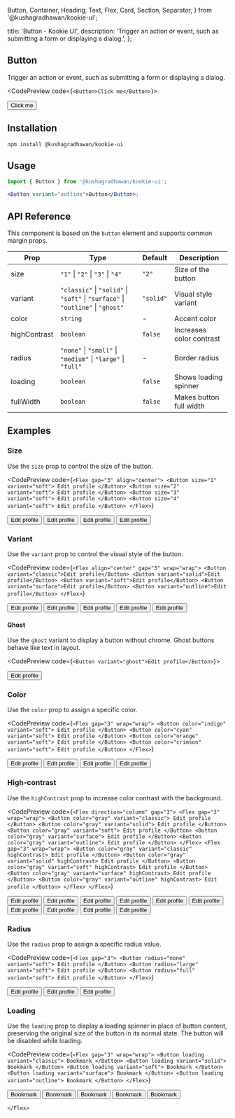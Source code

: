   Button,
  Container,
  Heading,
  Text,
  Flex,
  Card,
  Section,
  Separator,
} from '@kushagradhawan/kookie-ui';

  title: 'Button - Kookie UI',
  description: 'Trigger an action or event, such as submitting a form or displaying a dialog.',
};

<Container size="4">
  <Section size="3">
    <Flex direction="column" gap="6">

# Button

Trigger an action or event, such as submitting a form or displaying a dialog.

<CodePreview code={`<Button>Click me</Button>`}>
  <div style={{ display: 'inline-block' }}>
    <Button>Click me</Button>
  </div>
</CodePreview>

## Installation

```
npm install @kushagradhawan/kookie-ui
```

## Usage

```jsx
import { Button } from '@kushagradhawan/kookie-ui';

<Button variant="outline">Button</Button>;
```

## API Reference

This component is based on the `button` element and supports common margin props.

| Prop         | Type                                                                            | Default   | Description              |
| ------------ | ------------------------------------------------------------------------------- | --------- | ------------------------ |
| size         | `"1"` \| `"2"` \| `"3"` \| `"4"`                                                | `"2"`     | Size of the button       |
| variant      | `"classic"` \| `"solid"` \| `"soft"` \| `"surface"` \| `"outline"` \| `"ghost"` | `"solid"` | Visual style variant     |
| color        | `string`                                                                        | -         | Accent color             |
| highContrast | `boolean`                                                                       | `false`   | Increases color contrast |
| radius       | `"none"` \| `"small"` \| `"medium"` \| `"large"` \| `"full"`                    | -         | Border radius            |
| loading      | `boolean`                                                                       | `false`   | Shows loading spinner    |
| fullWidth    | `boolean`                                                                       | `false`   | Makes button full width  |

## Examples

### Size

Use the `size` prop to control the size of the button.

<CodePreview
  code={`<Flex gap="3" align="center">
  <Button size="1" variant="soft">
    Edit profile
  </Button>
  <Button size="2" variant="soft">
    Edit profile
  </Button>
  <Button size="3" variant="soft">
    Edit profile
  </Button>
  <Button size="4" variant="soft">
    Edit profile
  </Button>
</Flex>`}
>
  <Flex gap="3" align="center">
    <Button size="1" variant="soft">
      Edit profile
    </Button>
    <Button size="2" variant="soft">
      Edit profile
    </Button>
    <Button size="3" variant="soft">
      Edit profile
    </Button>
    <Button size="4" variant="soft">
      Edit profile
    </Button>
  </Flex>
</CodePreview>

### Variant

Use the `variant` prop to control the visual style of the button.

<CodePreview
  code={`<Flex align="center" gap="3" wrap="wrap">
  <Button variant="classic">Edit profile</Button>
  <Button variant="solid">Edit profile</Button>
  <Button variant="soft">Edit profile</Button>
  <Button variant="surface">Edit profile</Button>
  <Button variant="outline">Edit profile</Button>
</Flex>`}
>
  <Flex align="center" gap="3" wrap="wrap">
    <Button variant="classic">Edit profile</Button>
    <Button variant="solid">Edit profile</Button>
    <Button variant="soft">Edit profile</Button>
    <Button variant="surface">Edit profile</Button>
    <Button variant="outline">Edit profile</Button>
  </Flex>
</CodePreview>

#### Ghost

Use the `ghost` variant to display a button without chrome. Ghost buttons behave like text in layout.

<CodePreview code={`<Button variant="ghost">Edit profile</Button>`}>
  <div style={{ display: 'inline-block' }}>
    <Button variant="ghost">Edit profile</Button>
  </div>
</CodePreview>

### Color

Use the `color` prop to assign a specific color.

<CodePreview
  code={`<Flex gap="3" wrap="wrap">
  <Button color="indigo" variant="soft">
    Edit profile
  </Button>
  <Button color="cyan" variant="soft">
    Edit profile
  </Button>
  <Button color="orange" variant="soft">
    Edit profile
  </Button>
  <Button color="crimson" variant="soft">
    Edit profile
  </Button>
</Flex>`}
>
  <Flex gap="3" wrap="wrap">
    <Button color="indigo" variant="soft">
      Edit profile
    </Button>
    <Button color="cyan" variant="soft">
      Edit profile
    </Button>
    <Button color="orange" variant="soft">
      Edit profile
    </Button>
    <Button color="crimson" variant="soft">
      Edit profile
    </Button>
  </Flex>
</CodePreview>

### High-contrast

Use the `highContrast` prop to increase color contrast with the background.

<CodePreview
  code={`<Flex direction="column" gap="3">
  <Flex gap="3" wrap="wrap">
    <Button color="gray" variant="classic">
      Edit profile
    </Button>
    <Button color="gray" variant="solid">
      Edit profile
    </Button>
    <Button color="gray" variant="soft">
      Edit profile
    </Button>
    <Button color="gray" variant="surface">
      Edit profile
    </Button>
    <Button color="gray" variant="outline">
      Edit profile
    </Button>
  </Flex>
  <Flex gap="3" wrap="wrap">
    <Button color="gray" variant="classic" highContrast>
      Edit profile
    </Button>
    <Button color="gray" variant="solid" highContrast>
      Edit profile
    </Button>
    <Button color="gray" variant="soft" highContrast>
      Edit profile
    </Button>
    <Button color="gray" variant="surface" highContrast>
      Edit profile
    </Button>
    <Button color="gray" variant="outline" highContrast>
      Edit profile
    </Button>
  </Flex>
</Flex>`}
>
  <Flex direction="column" gap="3">
    <Flex gap="3" wrap="wrap">
      <Button color="gray" variant="classic">
        Edit profile
      </Button>
      <Button color="gray" variant="solid">
        Edit profile
      </Button>
      <Button color="gray" variant="soft">
        Edit profile
      </Button>
      <Button color="gray" variant="surface">
        Edit profile
      </Button>
      <Button color="gray" variant="outline">
        Edit profile
      </Button>
    </Flex>
    <Flex gap="3" wrap="wrap">
      <Button color="gray" variant="classic" highContrast>
        Edit profile
      </Button>
      <Button color="gray" variant="solid" highContrast>
        Edit profile
      </Button>
      <Button color="gray" variant="soft" highContrast>
        Edit profile
      </Button>
      <Button color="gray" variant="surface" highContrast>
        Edit profile
      </Button>
      <Button color="gray" variant="outline" highContrast>
        Edit profile
      </Button>
    </Flex>
  </Flex>
</CodePreview>

### Radius

Use the `radius` prop to assign a specific radius value.

<CodePreview
  code={`<Flex gap="3">
  <Button radius="none" variant="soft">
    Edit profile
  </Button>
  <Button radius="large" variant="soft">
    Edit profile
  </Button>
  <Button radius="full" variant="soft">
    Edit profile
  </Button>
</Flex>`}
>
  <Flex gap="3">
    <Button radius="none" variant="soft">
      Edit profile
    </Button>
    <Button radius="large" variant="soft">
      Edit profile
    </Button>
    <Button radius="full" variant="soft">
      Edit profile
    </Button>
  </Flex>
</CodePreview>

### Loading

Use the `loading` prop to display a loading spinner in place of button content, preserving the original size of the button in its normal state. The button will be disabled while loading.

<CodePreview
  code={`<Flex gap="3" wrap="wrap">
  <Button loading variant="classic">
    Bookmark
  </Button>
  <Button loading variant="solid">
    Bookmark
  </Button>
  <Button loading variant="soft">
    Bookmark
  </Button>
  <Button loading variant="surface">
    Bookmark
  </Button>
  <Button loading variant="outline">
    Bookmark
  </Button>
</Flex>`}
>
  <Flex gap="3" wrap="wrap">
    <Button loading variant="classic">
      Bookmark
    </Button>
    <Button loading variant="solid">
      Bookmark
    </Button>
    <Button loading variant="soft">
      Bookmark
    </Button>
    <Button loading variant="surface">
      Bookmark
    </Button>
    <Button loading variant="outline">
      Bookmark
    </Button>
  </Flex>
</CodePreview>

    </Flex>

  </Section>
</Container>
